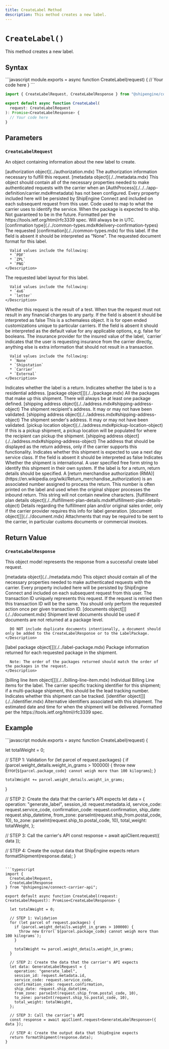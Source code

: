 ```yaml
---
title: CreateLabel Method
description: This method creates a new label.
---
```



`CreateLabel()`
===========================
This method creates a new label.


Syntax
-----------------------------------------------
<CodeWrapper>
```javascript
module.exports = async function CreateLabel(request) {
  // Your code here
}
```

```typescript
import { CreateLabelRequest, CreateLabelResponse } from "@shipengine/connect-carrier-api";

export default async function CreateLabel(
  request: CreateLabelRequest
): Promise<CreateLabelResponse> {
  // Your code here
}
```
</CodeWrapper>



Parameters
-----------------------------------------------

### `CreateLabelRequest`
An object containing information about the new label to create.

<Reference>

  <Field name="authorization" nullable={true}>
    <Type>
      [authorization object](../authorization.mdx)
    </Type>
    <Description>
      The authorization information necessary to fulfill this request.
    </Description>
  </Field>

  <Field name="metadata" nullable={true}>
    <Type>
      [metadata object](./../metadata.mdx)
    </Type>
    <Description>
      This object should contain all of the necessary properties needed to make authenticated requests with the carrier when an [AuthProcess](./../../app-definition/carrier.mdx#metadata) has not been configured.
      Every property included here will be persisted by ShipEngine Connect and included on each subsequent request from this user.
    </Description>
  </Field>

  <Field name="service_code" type="string" nullable={false}>
    <Description>
      Code used to map to what the carrier uses to identify the service.
    </Description>
  </Field>

  <Field name="ship_datetime" type="string" nullable={false}>
    <Description>
      When the package is expected to ship. Not guaranteed to be in the future.
      Formatted per the https://tools.ietf.org/html/rfc3339 spec. Will always be in UTC.
    </Description>
  </Field>

 <Field name="confirmation" type="string" nullable={true}>
    <Type>
      [confirmation type](./../common-types.mdx#delivery-confirmation-types)
    </Type>
    <Description>
      The requested [confirmation](./../common-types.mdx) for this label.
      If the field is absent it should be interpreted as "None".
    </Description>
  </Field>

 <Field name="label_format" type="string" nullable={true}>
    <Description>
      The requested document format for this label.

      Valid values include the following:
      * `PDF`
      * `ZPL`
      * `PNG`
    </Description>
  </Field>

 <Field name="label_layout" type="string" nullable={true}>
    <Description>
      The requested label layout for this label.

      Valid values include the following:
      * `4x6`
      * `letter`
    </Description>
  </Field>

 <Field name="is_test_label" type="boolean" nullable={true}>
    <Description>
      Whether this request is the result of a test.
      When true the request must not result in any financial charges to any party.
      If the field is absent it should be interpreted as false
    </Description>
  </Field>

  <Field name="advanced_options" type="object" nullable={true}>
    <Description>
      This is a schemaless object. It is for open ended customizations unique to particular carriers.
      If the field is absent it should be interpreted as the default value for any applicable options, e.g. false for booleans.
    </Description>
  </Field>

  <Field name="insurance_provider" type="string" nullable={true}>
    <Description>
      The insurance provider for the insured value of the label,
      `carrier` indicates that the user is requesting insurance from the carrier directly,
      anything else is extra information that should not result in a transaction.

      Valid values include the following:
      * `None`
      * `Shipstation`
      * `Carrier`
      * `External`
    </Description>
  </Field>

  <Field name="is_return_label" type="boolean" nullable={false}>
    <Description>
      Indicates whether the label is a return.
    </Description>
  </Field>

  <Field name="is_residential" type="boolean" nullable={false}>
    <Description>
      Indicates whether the label is to a residential address.
    </Description>
  </Field>

  <Field name="packages" nullable={false}>
    <Type>
      [package object[]](./../package.mdx)
    </Type>
    <Description>
      All the packages that make up this shipment. There will always be at least one package defined.
    </Description>
  </Field>

  <Field name="ship_to" nullable={false}>
    <Type>
      [shipping address object](./../address.mdx#shipping-address-object)
    </Type>
    <Description>
      The shipment recipient's address. It may or may not have been validated.
    </Description>
  </Field>

  <Field name="ship_from" nullable={false}>
    <Type>
      [shipping address object](./../address.mdx#shipping-address-object)
    </Type>
    <Description>
      The shipment sender's address. It may or may not have been validated.
    </Description>
  </Field>

  <Field name="pickup_location" nullable={true}>
    <Type>
      [pickup location object](./../address.mdx#pickup-location-object)
    </Type>
    <Description>
      If this is a pickup shipment, a pickup location will be populated for where the recipient can pickup the shipment.
    </Description>
  </Field>

  <Field name="ship_from_display" nullable={true}>
    <Type>
      [shipping address object](./../address.mdx#shipping-address-object)
    </Type>
    <Description>
      The address that should be displayed as the return address, only if the carrier supports this functionality.
    </Description>
  </Field>

  <Field name="next_day" type="boolean" nullable={true}>
    <Description>
      Indicates whether this shipment is expected to use a next day service class.
      If the field is absent it should be interpreted as false
    </Description>
  </Field>

  <Field name="international" type="boolean" nullable={true}>
    <Description>
      Indicates Whether the shipment is international.
    </Description>
  </Field>

  <Field name="reference" type="string" nullable={true}>
    <Description>
      A user specified free form string to identify this shipment in their own system.
    </Description>
  </Field>

  <Field name="return_details" type="object" nullable={true}>
    <Description>
      If the label is for a return, return details should be specified.
    </Description>
  </Field>

  <Field name="return_details.rma_number" type="string" nullable={false}>
    <Description>
      A [return merchandise authorization (RMA)](https://en.wikipedia.org/wiki/Return_merchandise_authorization) is an associated number assigned to process the return. This number is often printed on the label and used when the original shipper processes the inbound return. This string will not contain newline characters.
    </Description>
  </Field>

  <Field name="fulfillment_plan_details" nullable={true}>
    <Type>
      [fulfillment plan details object](./../fulfillment-plan-details.mdx#fulfillment-plan-details-object)
    </Type>
    <Description>
      Details regarding the fulfillment plan and/or original sales order, only if the carrier provider requires this info for label generation.
    </Description>
  </Field>

  <Field name="attachments" nullable={true}>
    <Type>
      [document object[]](./../document.mdx)
    </Type>
    <Description>
      Attachments that may be required to be sent to the carrier, in particular customs documents or commercial invoices.
    </Description>
  </Field>

</Reference>



Return Value
-----------------------------------------------
### `CreateLabelResponse`
This object model represents the response from a successful create label request.

<Reference>

  <Field name="metadata" required={false}>
    <Type>
      [metadata object](./../metadata.mdx)
    </Type>
    <Description>
      This object should contain all of the necessary properties needed to make authenticated requests with the carrier.
      Every property included here will be persisted by ShipEngine Connect and included on each subsequent request from this user.
    </Description>
  </Field>

  <Field name="transaction_id" type="string" required={true}>
    <Description>
      The transaction ID uniquely represents this request. If the request is retried then this transaction ID will be the same. You should only perform the requested action once per given transaction ID.
    </Description>
  </Field>

  <Field name="documents" required={false}>
    <Type>
      [documents object[]](./../document.mdx)
    </Type>
    <Description>
      Shipment level documents should be used if documents are not returned at a package level.

      DO NOT include duplicate documents intentionally, a document should only be added to the CreateLabelResponse or to the LabelPackage.
    </Description>
  </Field>

  <Field name="packages" required={false}>
    <Type>
      [label package object[]](./../label-package.mdx)
    </Type>
    <Description>
      Package information returned for each requested package in the shipment.

      Note: The order of the packages returned should match the order of the packages in the request.
    </Description>
  </Field>

  <Field name="billing_line_items" required={false}>
    <Type>
      [billing line item object[]](./../billing-line-item.mdx)
    </Type>
    <Description>
      Individual Billing Line items for the label.
    </Description>
  </Field>

  <Field name="tracking_number" type="string" required={false}>
    <Description>
      The carrier specific tracking identifier for this shipment; if a multi-package shipment, this should be the lead tracking number.
    </Description>
  </Field>

  <Field name="trackable" type="boolean" required={false}>
    <Description>
      Indicates whether this shipment can be tracked.
    </Description>
  </Field>

  <Field name="alternative_identifiers" required={false}>
    <Type>
      [identifier object[]](./../identifier.mdx)
    </Type>
    <Description>
      Alternative identifiers associated with this shipment.
    </Description>
  </Field>

  <Field name="estimated_delivery_datetime" type="string" required={false}>
    <Description>
      The estimated date and time for when the shipment will be delivered.
      Formatted per the https://tools.ietf.org/html/rfc3339 spec.
    </Description>
  </Field>

</Reference>



Example
-----------------------------------------------
<CodeWrapper>
```javascript
module.exports = async function CreateLabel(request) {

  let totalWeight = 0;

  // STEP 1: Validation
  for (let parcel of request.packages) {
    if (parcel.weight_details.weight_in_grams > 100000) {
      throw new Error(`${parcel.package_code} cannot weigh more than 100 kilograms`);
    }

    totalWeight += parcel.weight_details.weight_in_grams;
  }

  // STEP 2: Create the data that the carrier's API expects
  let data = {
    operation: "generate_label",
    session_id: request.metadata.id,
    service_code: request.service_code,
    confirmation_code: request.confirmation,
    ship_date: request.ship_datetime,
    from_zone: parseInt(request.ship_from.postal_code, 10),
    to_zone: parseInt(request.ship_to.postal_code, 10),
    total_weight: totalWeight,
  };

  // STEP 3: Call the carrier's API
  const response = await apiClient.request({ data });

  // STEP 4: Create the output data that ShipEngine expects
  return formatShipment(response.data);
}
```

```typescript
import {
  CreateLabelRequest,
  CreateLabelResponse
} from "@shipengine/connect-carrier-api";

export default async function CreateLabel(request: CreateLabelRequest): Promise<CreateLabelResponse> {

  let totalWeight = 0;

  // STEP 1: Validation
  for (let parcel of request.packages) {
    if (parcel.weight_details.weight_in_grams > 100000) {
      throw new Error(`${parcel.package_code} cannot weigh more than 100 kilograms`);
    }

    totalWeight += parcel.weight_details.weight_in_grams;
  }

  // STEP 2: Create the data that the carrier's API expects
  let data: GenerateLabelRequest = {
    operation: "generate_label",
    session_id: request.metadata.id,
    service_code: request.service_code,
    confirmation_code: request.confirmation,
    ship_date: request.ship_datetime,
    from_zone: parseInt(request.ship_from.postal_code, 10),
    to_zone: parseInt(request.ship_to.postal_code, 10),
    total_weight: totalWeight,
  };

  // STEP 3: Call the carrier's API
  const response = await apiClient.request<GenerateLabelResponse>({ data });

  // STEP 4: Create the output data that ShipEngine expects
  return formatShipment(response.data);
}
```
</CodeWrapper>
